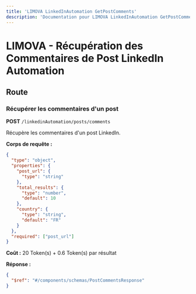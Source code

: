 ```yaml
---
title: 'LIMOVA LinkedInAutomation GetPostComments'
description: 'Documentation pour LIMOVA LinkedInAutomation GetPostComments'
---
```


# LIMOVA - Récupération des Commentaires de Post LinkedIn Automation

## Route

### Récupérer les commentaires d'un post
**POST** `/linkedinAutomation/posts/comments`

Récupère les commentaires d'un post LinkedIn.

**Corps de requête :**
```json
{
  "type": "object",
  "properties": {
    "post_url": {
      "type": "string"
    },
    "total_results": {
      "type": "number",
      "default": 10
    },
    "country": {
      "type": "string",
      "default": "FR"
    }
  },
  "required": ["post_url"]
}
```

**Coût :** 20 Token(s) + 0.6 Token(s) par résultat

**Réponse :**
```json
{
  "$ref": "#/components/schemas/PostCommentsResponse"
}
``` 
